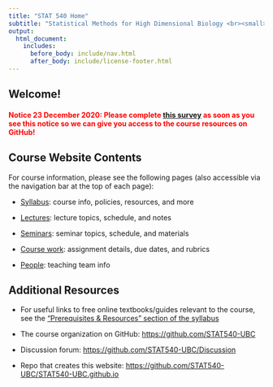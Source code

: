 ```yaml
---
title: "STAT 540 Home"
subtitle: "Statistical Methods for High Dimensional Biology <br><small> Winter Term 2 2020 (January 11, 2021 - April 14, 2021)"
output:
  html_document:
    includes:
      before_body: include/nav.html
      after_body: include/license-footer.html
---
```


## Welcome!

#### <span style="color: red;">Notice 23 December 2020: Please complete <span style="color: blue">[this survey](https://forms.gle/J6uvQ7JqQJb93QAe7)</span> as soon as you see this notice so we can give you access to the course resources on GitHub!</span>

## Course Website Contents

For course information, please see the following pages (also accessible via the navigation bar at the top of each page):

  * [Syllabus](subpages/syllabus.html): course info, policies, resources, and more
  
  * [Lectures](subpages/lectures.html): lecture topics, schedule, and notes
  
  * [Seminars](subpages/seminars.html): seminar topics, schedule, and materials
  
  * [Course work](subpages/assignments.html): assignment details, due dates, and rubrics
  
  * [People](subpages/people.html): teaching team info

## Additional Resources

* For useful links to free online textbooks/guides relevant to the course, see the ["Prerequisites & Resources" section of the syllabus](https://stat540-ubc.github.io/subpages/syllabus.html#prerequisites-and-resources)

* The course organization on GitHub: <https://github.com/STAT540-UBC>  

* Discussion forum: <https://github.com/STAT540-UBC/Discussion>

* Repo that creates this website: <https://github.com/STAT540-UBC/STAT540-UBC.github.io>
